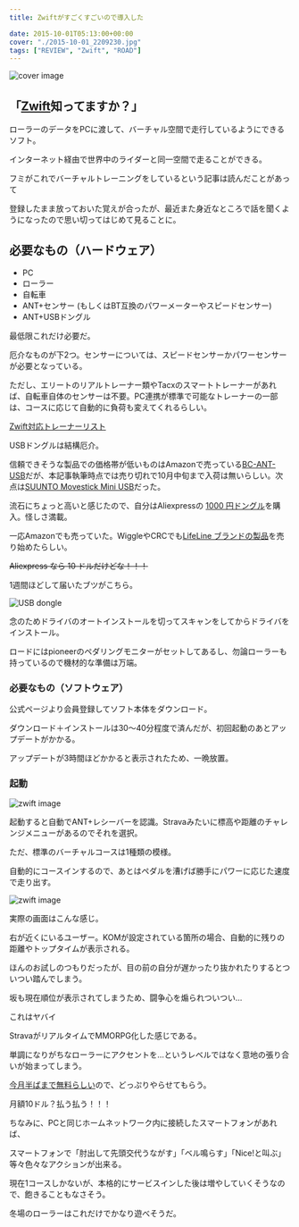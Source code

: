 ---
title: Zwiftがすごくすごいので導入した

date: 2015-10-01T05:13:00+00:00
cover: "./2015-10-01_2209230.jpg"
tags: ["REVIEW", "Zwift", "ROAD"]
---

![cover image](./2015-10-01_2209230.jpg)

## 「[Zwift][1]知ってますか？」

ローラーのデータをPCに渡して、バーチャル空間で走行しているようにできるソフト。

インターネット経由で世界中のライダーと同一空間で走ることができる。

フミがこれでバーチャルトレーニングをしているという記事は読んだことがあって

登録したまま放っておいた覚えが合ったが、最近また身近なところで話を聞くようになったので思い切ってはじめて見ることに。

## 必要なもの（ハードウェア）

- PC
- ローラー
- 自転車
- ANT+センサー (もしくはBT互換のパワーメーターやスピードセンサー)
- ANT+USBドングル

最低限これだけ必要だ。

厄介なものが下2つ。センサーについては、スピードセンサーかパワーセンサーが必要となっている。

ただし、エリートのリアルトレーナー類やTacxのスマートトレーナーがあれば、自転車自体のセンサーは不要。PC連携が標準で可能なトレーナーの一部は、コースに応じて自動的に負荷も変えてくれるらしい。

[Zwift対応トレーナーリスト](https://support.zwift.com/)

USBドングルは結構厄介。

信頼できそうな製品での価格帯が低いものはAmazonで売っている[BC-ANT-USB][2]だが、本記事執筆時点では売り切れで10月中旬まで入荷は無いらしい。次点は[SUUNTO Movestick Mini USB][3]だった。

流石にちょっと高いと感じたので、自分はAliexpressの [1000 円ドングル](https://s.click.aliexpress.com/e/_AZTfHq)を購入。怪しさ満載。

一応Amazonでも売っていた。WiggleやCRCでも[LifeLine ブランドの製品](https://www.wiggle.jp/lifeline-ant-usb-%E3%82%B9%E3%83%86%E3%82%A3%E3%83%83%E3%82%AF)を売り始めたらしい。

~~Aliexpress なら 10 ドルだけどな！！！~~

<LinkBox isAmazonLink url="https://www.amazon.co.jp/dp/B0874R1DDY/" />

1週間ほどして届いたブツがこちら。

![USB dongle](./DSC_6558.jpg)

念のためドライバのオートインストールを切ってスキャンをしてからドライバをインストール。

ロードにはpioneerのペダリングモニターがセットしてあるし、勿論ローラーも持っているので機材的な準備は万端。

### 必要なもの（ソフトウェア）

公式ページより会員登録してソフト本体をダウンロード。

ダウンロード＋インストールは30〜40分程度で済んだが、初回起動のあとアップデートがかかる。

アップデートが3時間ほどかかると表示されたため、一晩放置。

### 起動

![zwift image](./DSC_6560.jpg)

起動すると自動でANT+レシーバーを認識。Stravaみたいに標高や距離のチャレンジメニューがあるのでそれを選択。

ただ、標準のバーチャルコースは1種類の模様。

自動的にコースインするので、あとはペダルを漕げば勝手にパワーに応じた速度で走り出す。

![zwift image](./2015-10-01_2209230.jpg)

実際の画面はこんな感じ。

右が近くにいるユーザー。KOMが設定されている箇所の場合、自動的に残りの距離やトップタイムが表示される。

ほんのお試しのつもりだったが、目の前の自分が遅かったり抜かれたりするとついつい踏んでしまう。

坂も現在順位が表示されてしまうため、闘争心を煽られついつい…

これはヤバイ

StravaがリアルタイムでMMORPG化した感じである。

単調になりがちなローラーにアクセントを…というレベルではなく意地の張り合いが始まってしまう。

[今月半ばまで無料らしい][4]ので、どっぷりやらせてもらう。

月額10ドル？払う払う！！！

ちなみに、PCと同じホームネットワーク内に接続したスマートフォンがあれば、

スマートフォンで「肘出して先頭交代うながす」「ベル鳴らす」「Nice!と叫ぶ」等々色々なアクションが出来る。

現在1コースしかないが、本格的にサービスインした後は増やしていくそうなので、飽きることもなさそう。

冬場のローラーはこれだけでかなり遊べそうだ。

<LinkBox isAmazonLink url="https://www.amazon.co.jp/dp/B00CM381SQ/" />

[1]: http://www.zwift.com/
[2]: http://www.amazon.co.jp/gp/product/B008368QN6/ref=as_li_ss_tl?ie=UTF8&camp=247&creative=7399&creativeASIN=B008368QN6&linkCode=as2&tag=gensobunya-22
[3]: http://www.amazon.co.jp/gp/product/B0050GL5GM/ref=as_li_ss_tl?ie=UTF8&camp=247&creative=7399&creativeASIN=B0050GL5GM&linkCode=as2&tag=gensobunya-22
[4]: http://cyclist.sanspo.com/205583
